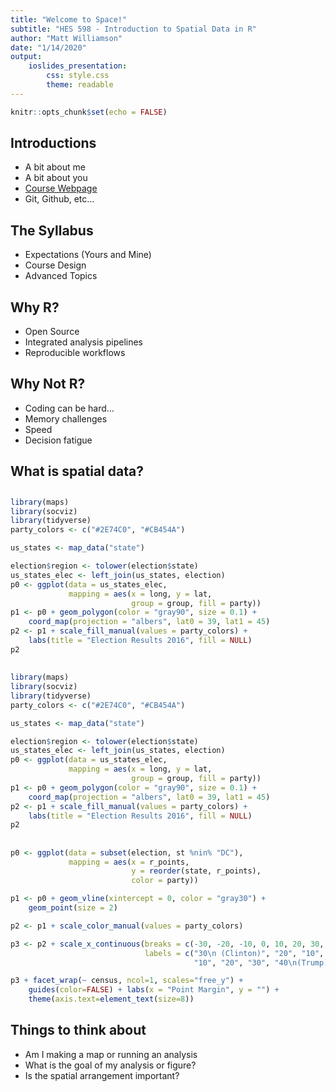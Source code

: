 ```yaml
---
title: "Welcome to Space!"
subtitle: "HES 598 - Introduction to Spatial Data in R"
author: "Matt Williamson"
date: "1/14/2020"
output: 
    ioslides_presentation:
        css: style.css
        theme: readable
---
```


```r
knitr::opts_chunk$set(echo = FALSE)
```

## Introductions

- A bit about me
- A bit about you
- [Course Webpage](https://hes-bsu.github.io/HES598/)
- Git, Github, etc...

## The Syllabus

- Expectations (Yours and Mine)
- Course Design
- Advanced Topics

## Why R?

- Open Source
- Integrated analysis pipelines
- Reproducible workflows 

## Why Not R?

- Coding can be hard...
- Memory challenges
- Speed
- Decision fatigue

## What is spatial data?

## 
```r
library(maps)
library(socviz)
library(tidyverse)
party_colors <- c("#2E74C0", "#CB454A") 

us_states <- map_data("state")

election$region <- tolower(election$state)
us_states_elec <- left_join(us_states, election)
p0 <- ggplot(data = us_states_elec,
             mapping = aes(x = long, y = lat,
                           group = group, fill = party))
p1 <- p0 + geom_polygon(color = "gray90", size = 0.1) +
    coord_map(projection = "albers", lat0 = 39, lat1 = 45) 
p2 <- p1 + scale_fill_manual(values = party_colors) +
    labs(title = "Election Results 2016", fill = NULL)
p2
```

## 
```r
library(maps)
library(socviz)
library(tidyverse)
party_colors <- c("#2E74C0", "#CB454A") 

us_states <- map_data("state")

election$region <- tolower(election$state)
us_states_elec <- left_join(us_states, election)
p0 <- ggplot(data = us_states_elec,
             mapping = aes(x = long, y = lat,
                           group = group, fill = party))
p1 <- p0 + geom_polygon(color = "gray90", size = 0.1) +
    coord_map(projection = "albers", lat0 = 39, lat1 = 45) 
p2 <- p1 + scale_fill_manual(values = party_colors) +
    labs(title = "Election Results 2016", fill = NULL)
p2
```

##
```r
p0 <- ggplot(data = subset(election, st %nin% "DC"),
             mapping = aes(x = r_points,
                           y = reorder(state, r_points),
                           color = party))

p1 <- p0 + geom_vline(xintercept = 0, color = "gray30") +
    geom_point(size = 2)

p2 <- p1 + scale_color_manual(values = party_colors)

p3 <- p2 + scale_x_continuous(breaks = c(-30, -20, -10, 0, 10, 20, 30, 40),
                              labels = c("30\n (Clinton)", "20", "10", "0",
                                         "10", "20", "30", "40\n(Trump)"))

p3 + facet_wrap(~ census, ncol=1, scales="free_y") +
    guides(color=FALSE) + labs(x = "Point Margin", y = "") +
    theme(axis.text=element_text(size=8))
```

## Things to think about
- Am I making a map or running an analysis
- What is the goal of my analysis or figure?
- Is the spatial arrangement important?